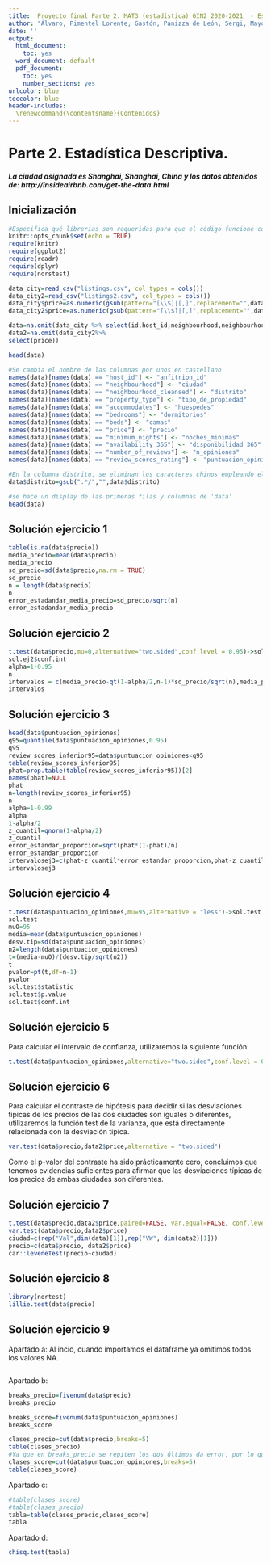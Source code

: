 ---
title:  Proyecto final Parte 2. MAT3 (estadística) GIN2 2020-2021  - Estadística Inferencial
author: "Álvaro, Pimentel Lorente; Gastón, Panizza de León; Sergi, Mayol Matos; Alejandro, Rodríguez Arguimbau"
date: ''
output:
  html_document: 
    toc: yes
  word_document: default
  pdf_document: 
    toc: yes
    number_sections: yes
urlcolor: blue
toccolor: blue
header-includes:
  \renewcommand{\contentsname}{Contenidos}
---



# Parte 2. Estadística Descriptiva.
##### La ciudad asignada es Shanghai, Shanghai, China y los datos obtenidos de: http://insideairbnb.com/get-the-data.html

## Inicialización
```{r setup, message = FALSE, warning=FALSE}

#Especifica qué librerias son requeridas para que el código funcione correctamente
knitr::opts_chunk$set(echo = TRUE)
require(knitr)
require(ggplot2)
require(readr)
require(dplyr)
require(norstest)
```
```{r Inicializacion}
data_city=read_csv("listings.csv", col_types = cols())
data_city2=read_csv("listings2.csv", col_types = cols())
data_city$price=as.numeric(gsub(pattern="[\\$]|[,]",replacement="",data_city$price))
data_city2$price=as.numeric(gsub(pattern="[\\$]|[,]",replacement="",data_city2$price))

data=na.omit(data_city %>% select(id,host_id,neighbourhood,neighbourhood_cleansed,property_type,accommodates,bedrooms,beds,price,minimum_nights,availability_365,number_of_reviews,review_scores_rating))
data2=na.omit(data_city2%>%
select(price))

head(data)

#Se cambia el nombre de las columnas por unos en castellano
names(data)[names(data) == "host_id"] <- "anfitrion_id"
names(data)[names(data) == "neighbourhood"] <- "ciudad"
names(data)[names(data) == "neighbourhood_cleansed"] <- "distrito"
names(data)[names(data) == "property_type"] <- "tipo_de_propiedad"
names(data)[names(data) == "accommodates"] <- "huespedes"
names(data)[names(data) == "bedrooms"] <- "dormitorios"
names(data)[names(data) == "beds"] <- "camas"
names(data)[names(data) == "price"] <- "precio"
names(data)[names(data) == "minimum_nights"] <- "noches_minimas"
names(data)[names(data) == "availability_365"] <- "disponibilidad_365"
names(data)[names(data) == "number_of_reviews"] <- "n_opiniones"
names(data)[names(data) == "review_scores_rating"] <- "puntuacion_opiniones"

#En la columna distrito, se eliminan los caracteres chinos empleando el gsub para borrar todo lo anterior a '/'
data$distrito=gsub(".*/","",data$distrito)

#se hace un display de las primeras filas y columnas de 'data'
head(data)

```

## Solución ejercicio 1

```{r ej1}
table(is.na(data$precio))
media_precio=mean(data$precio)
media_precio
sd_precio=sd(data$precio,na.rm = TRUE)
sd_precio
n = length(data$precio)
n
error_estadandar_media_precio=sd_precio/sqrt(n)
error_estadandar_media_precio
```

## Solución ejercicio 2

```{r ej2}
t.test(data$precio,mu=0,alternative="two.sided",conf.level = 0.95)->sol.ej2
sol.ej2$conf.int
alpha=1-0.95
n
intervalos = c(media_precio-qt(1-alpha/2,n-1)*sd_precio/sqrt(n),media_precio+qt(1-alpha/2,n-1)*sd_precio/sqrt(n))
intervalos
```

## Solución ejercicio 3

```{r ej3}
head(data$puntuacion_opiniones)
q95=quantile(data$puntuacion_opiniones,0.95)
q95
review_scores_inferior95=data$puntuacion_opiniones<q95
table(review_scores_inferior95)
phat=prop.table(table(review_scores_inferior95))[2]
names(phat)=NULL
phat
n=length(review_scores_inferior95)
n
alpha=1-0.99
alpha
1-alpha/2
z_cuantil=qnorm(1-alpha/2)
z_cuantil
error_estandar_proporcion=sqrt(phat*(1-phat)/n)
error_estandar_proporcion
intervalosej3=c(phat-z_cuantil*error_estandar_proporcion,phat-z_cuantil*error_estandar_proporcion)
intervalosej3
```

## Solución ejercicio 4

```{r ej4}
t.test(data$puntuacion_opiniones,mu=95,alternative = "less")->sol.test
sol.test
muO=95
media=mean(data$puntuacion_opiniones)
desv.tip=sd(data$puntuacion_opiniones)
n2=length(data$puntuacion_opiniones)
t=(media-muO)/(desv.tip/sqrt(n2))
t
pvalor=pt(t,df=n-1)
pvalor
sol.test$statistic
sol.test$p.value
sol.test$conf.int
```

## Solución ejercicio 5

Para calcular el intervalo de confianza, utilizaremos la siguiente función:

```{r ej5}
t.test(data$puntuacion_opiniones,alternative="two.sided",conf.level = 0.95)$conf.int

```

## Solución ejercicio 6

Para calcular el contraste de hipótesis para decidir si las desviaciones típicas de los precios de las dos ciudades son iguales o diferentes, utilizaremos la función test de la varianza, que está directamente relacionada con la desviación típica.

```{r ej6}

var.test(data$precio,data2$price,alternative = "two.sided")

```
Como el p-valor del contraste ha sido prácticamente cero, concluimos que tenemos evidencias suficientes para afirmar que las desviaciones típicas de los precios de ambas ciudades son diferentes.

## Solución ejercicio 7

```{r ej7}
t.test(data$precio,data2$price,paired=FALSE, var.equal=FALSE, conf.level=0.95, alternative="less")
var.test(data$precio,data2$price)
ciudad=c(rep("Val",dim(data)[1]),rep("VW", dim(data2)[1]))
precio=c(data$precio, data2$price)
car::leveneTest(precio~ciudad)
```

## Solución ejercicio 8

```{r ej8}
library(nortest)
lillie.test(data$precio)
```

## Solución ejercicio 9
Apartado a:
Al incio, cuando importamos el dataframe ya omitimos todos los valores NA.
```{r ej9a}

```
Apartado b:
```{r ej9b}
breaks_precio=fivenum(data$precio)
breaks_precio

breaks_score=fivenum(data$puntuacion_opiniones)
breaks_score

clases_precio=cut(data$precio,breaks=5)
table(clases_precio)
#Ya que en breaks_precio se repiten los dos últimos da error, por lo que tenemos que seleccionar manualmente el número de breaks que deseamos.
clases_score=cut(data$puntuacion_opiniones,breaks=5)
table(clases_score)
```
Apartado c:
```{r ej9c}
#table(clases_score)
#table(clases_precio)
tabla=table(clases_precio,clases_score)
tabla
```
Apartado d:
```{r ej9d}
chisq.test(tabla)
```
